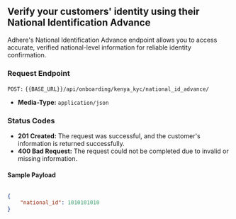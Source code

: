 ## Verify your customers' identity using their National Identification Advance

Adhere's National Identification Advance endpoint allows you to access accurate, verified national-level information for reliable identity confirmation.

### Request Endpoint

`POST:` `{{BASE_URL}}/api/onboarding/kenya_kyc/national_id_advance/`

- **Media-Type:** `application/json`

### Status Codes
- **201 Created:** The request was successful, and the customer's information is returned successfully.
- **400 Bad Request:** The request could not be completed due to invalid or missing information.


#### Sample Payload

``` json

{
    "national_id": 1010101010
}
```
